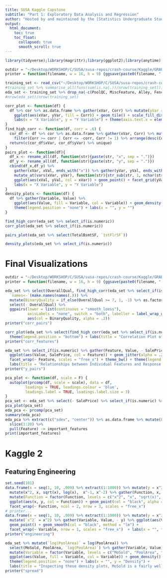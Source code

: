 ```yaml
---
title: SUSA Kaggle Capstone
subtitle: "Part 1: Exploratory Data Analysis and Regression" 
author: "Hosted by and maintained by the [Statistics Undergraduate Students Association (SUSA)](https://susa.berkeley.edu). Originally authored by [Arun Ramamurthy](mailto:contact@arun.run) & [Patrick Chao](mailto:prc@berkeley.edu)."
output: 
  html_document:
    toc: true
    toc_float:
      collapsed: true
      smooth_scroll: true
---
```



```r
library(tidyverse);library(magrittr);library(ggplot2);library(anytime);library(broom);library(stringr);library(ggfortify);library(GGally);library(gridExtra)

outdir = "~/Desktop/WORKSHOP/C/SUSA/susa-repos/crash-course/Kaggle/GRAPHICS/"
printer = function(filename, w = 16, h = 9) {ggsave(paste0(filename, ".png"), path = outdir, units='in', width = w, height = h, dpi=600, limitsize = F)}
```


```r
training_set <- read_csv("~/Desktop/WORKSHOP/C/SUSA/susa-repos/crash-course/Kaggle/DATA/house-prices/train.csv") 
#training_set %>% summarise_all(funs(sum(is.na(.))/nrow(training_set))) %>% gather(Column, Count) %>% arrange(desc(Count)) %>% head(10)
eda_set <- training_set %>% drop_na(-c(PoolQC, MiscFeature, Alley, Fence, FireplaceQu, LotFrontage)) 
#nrow(eda_set)/nrow(training_set)
```

```r
corr_plot <- function(df) {
  df %>% cor %>% as.data.frame %>% gather(xVar, Corr) %>% mutate(yVar = rep(names(df), times = length(df))) %>%
    ggplot(aes(xVar, yVar, fill = Corr)) + geom_tile() + scale_fill_distiller(type = "div", palette = 2, limits = c(-1, 1)) +
    labs(x = "X Variable", y = "Y Variable") + theme(axis.text.x = element_text(angle = 90))
}
find_high_corr <- function(df, corr = .6) {
  cor_df <- df %>% cor %>% as.data.frame %>% gather(xVar, Corr) %>% mutate(yVar = rep(names(df), times = length(df))) %>%
    filter(Corr >= corr | Corr <= -corr, Corr != 1) %>% arrange(desc(Corr)) 
  return(c(cor_df$xVar, cor_df$yVar) %>% unique)
}
pairs_plot <- function(df){
  df_x <- rename_all(df, function(str){paste(str, "x", sep = ".")})
  df_y <- rename_all(df, function(str){paste(str, "y", sep = ".")})
  cbind(df_x,df_y) %>%
    gather(xVar, xVal, ends_with("x")) %>% gather(yVar, yVal, ends_with("y")) %>% 
    mutate_at(vars(xVar, yVar), function(str){str_sub(str, 1, nchar(str) - 2)}) %>%
    ggplot(aes(xVal, yVal, col = xVar)) + geom_point() + facet_grid(yVar ~ xVar, scales = "free") + 
    labs(x = "X Variable", y = "Y Variable")
}
density_plots <- function(df) {
  df %>% gather(Variable, Value) %>% 
    ggplot(aes(Value, fill = Variable, col = Variable)) + geom_density() + facet_wrap(~ Variable, scales = "free") + 
    theme(legend.position = "none") + labs(x = "", y = "")
}
```

```r
find_high_corr(eda_set %>% select_if(is.numeric)) 
corr_plot(eda_set %>% select_if(is.numeric))

pairs_plot(eda_set %>% select(TotalBsmtSF, `1stFlrSF`))
```

```r
density_plots(eda_set %>% select_if(is.numeric))
```

# Final Visualizations
```r
outdir = "~/Desktop/WORKSHOP/C/SUSA/susa-repos/crash-course/Kaggle/GRAPHICS/"
printer = function(filename, w = 16, h = 9) {ggsave(paste0(filename, ".png"), path = outdir, units='in', width = w, height = h, dpi=600, limitsize = F)}

eda_set %>% select(OverallQual, find_high_corr(eda_set %>% select_if(is.numeric) %>% select(- SalePrice), corr = .7)) %>%
  `names<-`(make.names(names(.))) %>% 
  mutate(BinaryQuality = if_else(OverallQual >= 7, 1, -1) %>% as.factor) %>% 
  select(- OverallQual) %>%
  ggpairs(lower = list(continuous = "smooth_loess"), 
          axisLabels = "none", switch = "both", labeller = label_wrap_gen(), 
          aes(col = BinaryQuality, alpha = .2))
printer("corr_pairs")

corr_plot(eda_set %>% select(find_high_corr(eda_set %>% select_if(is.numeric) %>% select(- SalePrice), corr = .7))) + 
  theme(legend.position = "bottom") + labs(title = "Correlation Plot of Near-Colinear Features", x ="", y = "")
printer("corr_features")

eda_set %>% select_if(is.numeric) %>% gather(Feature, Value, - SalePrice, - Id) %>%
  ggplot(aes(Value, SalePrice, col = Feature)) + geom_jitter(alpha = .2, col = "black") + geom_smooth(method = "lm", size = 2) + 
  facet_wrap(~ Feature, scales = "free_x") + theme_bw() + theme(legend.position = "none") +
  labs(title = "Relationships between Individual Features and Response Variable", x = "") 
printer("y_pairs")
```

```r
pca_plot <- function(df, scale = F) {
  autoplot(prcomp(df, scale = scale), data = df, 
         loadings = TRUE, loadings.colour = 'blue',
         loadings.label = TRUE, loadings.label.size = 3)
}
pca_set <- eda_set %>% select(- SalePrice) %>% select_if(is.numeric) %>% drop_na
pca_plot(pca_set)
eda_pca <- prcomp(pca_set)
summary(eda_pca)
eda_pca %>% extract(c("sdev", "center")) %>% as.data.frame %>% mutate(Feature = rownames(.)) %>% arrange(desc(center)) %>% 
  slice(1:20) %>% 
  pull(Feature) -> important_features
print(important_features)
```

# Kaggle 2

## Featuring Engineering
```r
set.seed(101)
data.frame(x = seq(1, 10, .009) %>% extract(1:1000)) %>% mutate(y = x^2 + rnorm(1000, 0, 0.5)) %>% 
  mutate(x^2, x, sqrt(x), log(x),  x^-1, x^-2) %>% gather(Function, x, - y) %>% 
  mutate(Function = factor(Function, levels = c("x^2", "x", "sqrt(x)", "log(x)", "x^-1", "x^-2"))) %>% 
  ggplot(aes(x, y, col = Function)) + geom_point(col = "black", alpha = .5, size = .1) + geom_smooth(method = "lm", se = F, size = 2) +
  facet_wrap(~ Function, ncol = 2, nrow = 3, scales = "free_x")
# printer...
data.frame(x = seq(1, 10, .009) %>% extract(1:1000)) %>% mutate(y = x^2 + rnorm(1000, 0, 5)) %>%
  mutate(`x^2` = x^2) %>% gather(Variable, Value, - y) %>% ggplot(aes(Value, y, col = Variable)) + 
  geom_point() + geom_smooth(col = "black", method = "lm") + 
  facet_wrap(~ Variable, nrow = 1, scales = "free_x")  + labs(x = "", title = "Using x' = x^2 fixes our linear model.") + theme(legend.position = "none")
printer("engineering")

eda_set %>% mutate(`log(PoolArea)` = log(PoolArea)) %>% 
  select(MoSold, PoolArea, `log(PoolArea)`) %>% gather(Variable, Value) %>% 
  mutate(Variable = factor(Variable, levels = c("MoSold", "PoolArea", "log(PoolArea)"))) %>% 
  ggplot(aes(Value, fill = Variable, col = Variable)) + geom_density() + facet_wrap(~ Variable, scales = "free", ncol = 1) + 
  theme(legend.position = "none") + labs(x = "", y = "Density") + 
  labs(title = "Inspecting these density plots, MoSold is a fairly well-spread feature. However, PoolArea is not, and suffers from outliers. We can fix it with log!")
printer("spread")
```

